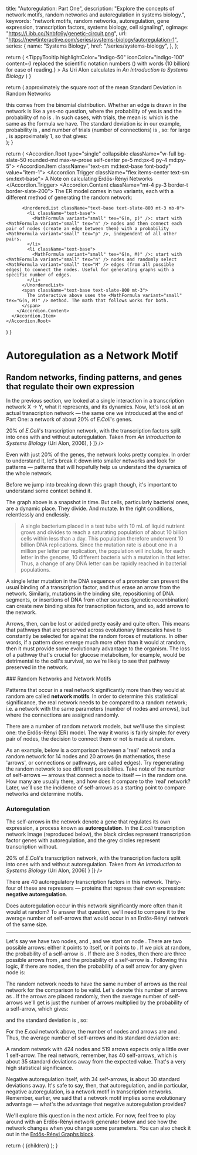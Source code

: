 
  title: "Autoregulation: Part One",
  description: "Explore the concepts of network motifs, random networks and autoregulation in systems biology.",
  keywords: "network motifs, random networks, autoregulation, gene expression, transcription factors, systems biology, cell signaling",
  ogImage: "https://i.ibb.co/Nnbfc6y/genetic-circuit.png",
  url: "https://newtinteractive.com/series/systems-biology/autoregulation-1",
  series: {
    name: "Systems Biology",
    href: "/series/systems-biology",
  },
};

  return (
    <TippyTooltip
      highlightColor="indigo-50"
      iconColor="indigo-100"
      content={<TippyTooltipContent>I replaced the scientific notation numbers (<MathFormula variant="small" tex="10^{10}" />) with words (10 billion) for ease of reading.</TippyTooltipContent>}
    >
      As Uri Alon calculates in <i>An Introduction to Systems Biology</i>
    </TippyTooltip>
  )
}

  return (
    <Sheet>
      <SheetTrigger asChild>
        <span className="underline decoration-indigo-500 decoration-2 underline-offset-[3px] hover:bg-indigo-100 cursor-pointer">
          approximately the square root of the mean
        </span>
      </SheetTrigger>
      <SheetContent>
        <VisuallyHidden>
          <SheetTitle>Standard Deviation in Random Networks</SheetTitle>
        </VisuallyHidden>
        <div className="flex flex-col text-md text-sm">
          <span className="mb-3 mt-3">
            this comes from the binomial distribution. Whether an edge is drawn in the network is like a yes-no question, where the probability of yes is <MathFormula variant="small" tex="p" /> and the probability of no is <MathFormula variant="small" tex="q = 1 - p" />.
          </span>
          <span className="mb-3">
            In such cases, with <MathFormula variant="small" tex="n" /> trials, the mean is:
          </span>
          <MathFormula className="ml-6" variant="small" tex="\mu = n \times p" />
          <span className="mt-6 mb-3">
            which is the same as the <MathFormula variant="small" tex="\lang N_{self} \rang_{rand}" /> formula we have. The standard deviation is:
          </span>
          <MathFormula className="ml-6" variant="small" tex="\sigma = \sqrt{n \times p \times q}" />
          <MathFormula className="ml-6" variant="small" tex="\sigma = \sqrt{n \times p \times (1 - p)}" />
          <span className="mt-6 mb-3">
            in our example, probability is <MathFormula variant="small" tex="1/n" />, and number of trials (number of connections) is <MathFormula variant="small" tex="M" />, so:
          </span>
          <MathFormula className="ml-6" variant="small" tex="\sigma = \sqrt{M \times \dfrac{1}{n} \times \left(1 - \dfrac{1}{n}\right)}" />
          <MathFormula className="ml-6" variant="small" tex="\sigma = \sqrt{\dfrac{M}{n} \times \left(1 - \dfrac{1}{n}\right)}" />
          <span className="mt-6 mb-3">
            for large <MathFormula variant="small" tex="n" />, <MathFormula variant="small" tex="\left(1 - \dfrac{1}{n}\right)" /> is approximately 1, so that gives:
          </span>
          <MathFormula className="ml-6" variant="small" tex="\sigma \approx \sqrt{\dfrac{M}{n}}" />
        </div>
      </SheetContent>
    </Sheet>
  );
}

  return (
    <Accordion.Root type="single" collapsible className="w-full bg-slate-50 rounded-md max-w-prose self-center px-5 md:px-6 py-4 md:py-5">
      <Accordion.Item className="text-sm md:text-base font-body" value="item-1">
        <Accordion.Trigger className="flex items-center text-sm sm:text-base">
          <FiInfo className="mr-1.5" /> A Note on calculating Erdős-Rényi Networks <FiChevronDown className="ml-1" />
        </Accordion.Trigger>
        <Accordion.Content className="mt-4 py-3 border-t border-slate-200">
          <span className="text-base text-slate-800 mb-3">The ER model comes in two variants, each with a different method of generating the random network:</span>

          <UnorderedList className="text-base text-slate-800 mt-3 mb-0">
            <li className="text-base">
              <MathFormula variant="small" tex="G(n, p)" />: start with <MathFormula variant="small" tex="n" /> nodes and then connect each pair of nodes (create an edge between them) with a probability <MathFormula variant="small" tex="p" />, independent of all other pairs.
            </li>
            <li className="text-base">
              <MathFormula variant="small" tex="G(n, M)" />: start with <MathFormula variant="small" tex="n" /> nodes and randomly select <MathFormula variant="small" tex="M" /> edges (from all possible edges) to connect the nodes. Useful for generating graphs with a specific number of edges.
            </li>
          </UnorderedList>
          <span className="text-base text-slate-800 mt-3">
            The interactive above uses the <MathFormula variant="small" tex="G(n, M)" /> method. The math that follows works for both.
          </span>
        </Accordion.Content>
      </Accordion.Item>
    </Accordion.Root>
  )
}

# Autoregulation as a Network Motif

## Random networks, finding patterns, and genes that regulate their own expression

In the previous section, we looked at a single interaction in a transcription network X → Y, what it represents, and its dynamics. Now, let's look at an actual transcription network &mdash; the same one we introduced at the end of Part One: a network of about 20% of *E.Coli*'s genes.

<ArticleSection variant="medium" className="mt-5 md:mt-4">
  <ImageSeries
    images={[
      {
        src: "/images/transcription-network-with-autoregulation.png",
        alt: "Complex transcription network diagram of E. coli showing interconnected genes and regulatory elements",
        width: 500,
        height: 500,
        caption: <span>20% of <i>E.Coli</i>'s transcription network, with the transcription factors split into ones with and without autoregulation. Taken from <i>An Introduction to Systems Biology</i> (Uri Alon, 2006)</span>,
      }
    ]}
  />
</ArticleSection>

Even with just 20% of the genes, the network looks pretty complex. In order to understand it, let's break it down into smaller networks and look for patterns &mdash; patterns that will hopefully help us understand the dynamics of the whole network.

Before we jump into breaking down this graph though, it's important to understand some context behind it.

The graph above is a snapshot in time. But cells, particularly bacterial ones, are a dynamic place. They divide. And mutate. In the right conditions, relentlessly and endlessly. <CalculationTooltip />

> A single bacterium placed in a test tube with 10 mL of liquid nutrient grows and divides to reach a saturating population of about 10 billion cells within less than a day. This population therefore underwent 10 billion DNA replications. Since the mutation rate is about one in a million per letter per replication, the population will include, for each letter in the genome, 10 different bacteria with a mutation in that letter. Thus, a change of any DNA letter can be rapidly reached in bacterial populations.

<div className="mt-8" />
A single letter mutation in the DNA sequence of a promoter can prevent the usual binding of a transcription factor, and thus erase an arrow from the network. Similarly, mutations in the binding site, repositioning of DNA segments, or insertions of DNA from other sources (genetic recombination) can create new binding sites for transcription factors, and so, add arrows to the network.

Arrows, then, can be lost or added pretty easily and quite often. This means that pathways that are preserved across evolutionary timescales have to constantly be selected for against the random forces of mutations. In other words, if a pattern does emerge much more often than it would at random, then it must provide some evolutionary advantage to the organism. The loss of a pathway that's crucial for glucose metabolism, for example, would be detrimental to the cell's survival, so we're likely to see that pathway preserved in the network.

<div className="mt-8" />
### Random Networks and Network Motifs

Patterns that occur in a real network significantly more than they would at random are called **network motifs**. In order to determine this statistical significance, the real network needs to be compared to a random network; i.e. a network with the same parameters (number of nodes and arrows), but where the connections are assigned randomly.

There are a number of random network models, but we'll use the simplest one: the Erdős-Rényi (ER) model. The way it works is fairly simple: for every pair of nodes, the decision to connect them or not is made at random.

As an example, below is a comparison between a 'real' network and a random network for 14 nodes and 20 arrows (in mathematics, these 'arrows', or connections or pathways, are called edges). Try regenerating the random network to see different possibilities. Take note of the number of self-arrows &mdash; arrows that connect a node to itself &mdash; in the random one. How many are usually there, and how does it compare to the 'real' network? Later, we'll use the incidence of self-arrows as a starting point to compare networks and determine motifs.

<ArticleSection variant="medium">
  <AutoregulationNetworkComparisonTutorial />
</ArticleSection>

<ArticleSection variant="medium" className="mt-0 md:mt-0">
  <ErdosReyniAccordion />
</ArticleSection>


### Autoregulation

The self-arrows in the network denote a gene that regulates its own expression, a process known as **autoregulation**. In the *E.coli* transcription network image (reproduced below), the black circles represent transcription factor genes with autoregulation, and the grey circles represent transcription without.

<ArticleSection variant="medium" className="mt-5 md:mt-4">
  <ImageSeries
    images={[
      {
        src: "/images/transcription-network-with-autoregulation.png",
        alt: "Complex transcription network diagram of E. coli showing interconnected genes and regulatory elements",
        width: 500,
        height: 500,
        caption: <span>20% of <i>E.Coli</i>'s transcription network, with the transcription factors split into ones with and without autoregulation. Taken from <i>An Introduction to Systems Biology</i> (Uri Alon, 2006)</span>
      }
    ]}
  />
</ArticleSection>

There are 40 autoregulatory transcription factors in this network. Thirty-four of these are repressers &mdash; proteins that repress their own expression:  **negative autoregulation**.

Does autoregulation occur in this network significantly more often than it would at random? To answer that question, we'll need to compare it to the average number of self-arrows that would occur in an Erdős-Rényi network of the same size.

---
<div className="mt-8" />

Let's say we have two nodes, <MathFormula variant="regular" tex="A" /> and <MathFormula variant="regular" tex="B" />, and we start on node <MathFormula variant="regular" tex="A" />. There are two possible arrows: either it points to itself, or it points to <MathFormula variant="regular" tex="B" />. If we pick at random, the probability of a self-arrow is <MathFormula variant="regular" tex="1/2" />. If there are 3 nodes, then there are three possible arrows from <MathFormula variant="regular" tex="A" />, and the probability of a self-arrow is <MathFormula variant="regular" tex="1/3" />. Following this logic, if there are <MathFormula variant="regular" tex="n" /> nodes, then the probability of a self arrow for any given node is:

<ArticleSection variant="math">
  <MathFormula variant="regular" tex="p_{self} = \dfrac{1}{n}" />
</ArticleSection>

The random network needs to have the same number of arrows as the real network for the comparison to be valid. Let's denote this number of arrows as <MathFormula variant="regular" tex="M" />. If the <MathFormula variant="regular" tex="M" /> arrows are placed randomly, then the average number of self-arrows we'll get is just the number of arrows multiplied by the probability of a self-arrow, which gives:

<ArticleSection variant="math">
  <MathFormula variant="regular" tex="\lang N_{self} \rang_{rand} = M \times p_{self} = \dfrac{M}{n}" />
</ArticleSection>

and the standard deviation is <StandardDeviationSheet />, so:

<ArticleSection variant="math">
  <MathFormula variant="regular" tex="\sigma_{N_{self}} = \sqrt{\lang N_{self} \rang_{rand}} = \sqrt{\dfrac{M}{n}}" />
</ArticleSection>

For the *E.coli* network above, the number of nodes and arrows are <MathFormula variant="regular" tex="n = 424" /> and <MathFormula variant="regular" tex="M = 519" />. Thus, the average number of self-arrows and its standard deviation are:

<ArticleSection variant="math">
  <MathFormula variant="regular" className="mb-6" tex="\lang N_{self} \rang_{rand} = \dfrac{519}{424} \approx 1.23" />
  <MathFormula variant="regular" className="self-center ml-5 md:ml-6" tex="\sigma_{N_{self}} = \sqrt{\dfrac{519}{424}} \approx 1.11" />
</ArticleSection>

A random network with 424 nodes and 519 arrows expects only a little over 1 self-arrow. The real network, remember, has 40 self-arrows, which is about 35 standard deviations away from the expected value. That's a very high statistical significance.

Negative autoregulation itself, with 34 self-arrows, is about 30 standard deviations away. It's safe to say, then, that autoregulation, and in particular, negative autoregulation, is a network motif in transcription networks. Remember, earlier, we said that a network motif implies some evolutionary advantage &mdash; what's the advantage that negative autoregulation provides?

We'll explore this question in the next article. For now, feel free to play around with an Erdős-Rényi network generator below and see how the network changes when you change some parameters. You can also check it out in the <a className="text-slate-800 hover:text-slate-900 underline underline-offset-1 decoration-slate-700" href="/blocks/erdos-renyi-graph">Erdős-Rényi Graphs block</a>.

<ArticleSection variant="large" className="mt-9 md:mt-8">
  <ErdosRenyiGNMNetworkWithProvider />
</ArticleSection>

<ArticleSection variant="medium" className="mb-0 md:mb-0" >
  <ArticleNavigationContainer>
    <PreviousArticleLink
      href="/series/systems-biology/transcription-network-basics-3"
      title="Transcription Network Basics: Part Three"
    />
    <NextArticleLink
      href="/series/systems-biology/autoregulation-2"
      title="Dynamics of Negative Autoregulation"
    />
  </ArticleNavigationContainer>
</ArticleSection>

<PostArticleSubscribe />

  return (
    <MdxLayout metadata={metadata}>{children}</MdxLayout>
  );
}
